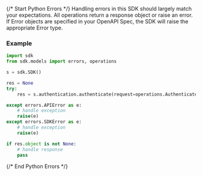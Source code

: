 {/* Start Python Errors */}
Handling errors in this SDK should largely match your expectations.  All operations return a response object or raise an error.  If Error objects are specified in your OpenAPI Spec, the SDK will raise the appropriate Error type.



### Example

```python
import sdk
from sdk.models import errors, operations

s = sdk.SDK()

res = None
try:
    res = s.authentication.authenticate(request=operations.AuthenticateRequestBody())

except errors.APIError as e:
    # handle exception
    raise(e)
except errors.SDKError as e:
    # handle exception
    raise(e)

if res.object is not None:
    # handle response
    pass

```

{/* End Python Errors */}
